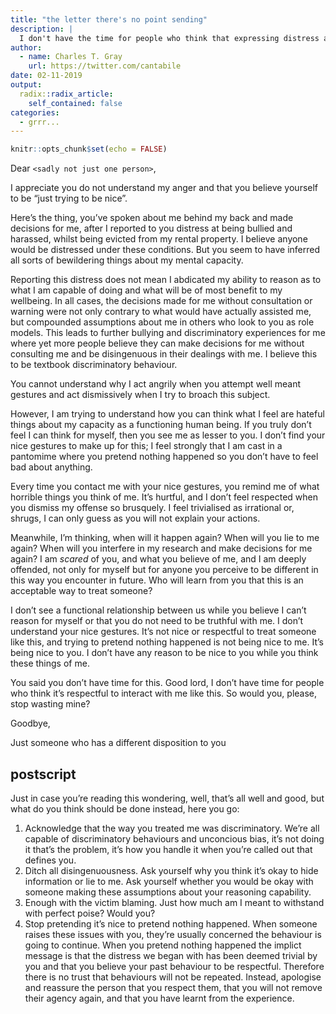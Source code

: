 ```yaml
---
title: "the letter there's no point sending"
description: |
  I don't have the time for people who think that expressing distress at bullying and tenancy eviction means I am mentally deficient and cannot make decisions for myself. 
author:
  - name: Charles T. Gray
    url: https://twitter.com/cantabile
date: 02-11-2019
output:
  radix::radix_article:
    self_contained: false
categories:
  - grrr...
---
```


```r
knitr::opts_chunk$set(echo = FALSE)
```

Dear `<sadly not just one person>`,

I appreciate you do not understand my anger and that you believe yourself to be "just trying to be nice".

Here's the thing, you've spoken about me behind my back and made decisions for me, after I reported to you distress at being bullied and harassed, whilst being evicted from my rental property. I believe anyone would be distressed under these conditions. But you seem to have inferred all sorts of bewildering things about my mental capacity.

Reporting this distress does not mean I abdicated my ability to reason as to what I am capable of doing and what will be of most benefit to my wellbeing. In all cases, the decisions made for me without consultation or warning were not only contrary to what would have actually assisted me, but compounded assumptions about me in others who look to you as role models. This leads to further bullying and discriminatory experiences for me where yet more people believe they can make decisions for me without consulting me and be disingenuous in their dealings with me. I believe this to be textbook discriminatory behaviour. 

You cannot understand why I act angrily when you attempt well meant gestures and act dismissively when I try to broach this subject. 

However, I am trying to understand how you can think what I feel are hateful things about my capacity as a functioning human being. If you truly don't feel I can think for myself, then you see me as lesser to you. I don't find your nice gestures to make up for this; I feel strongly that I am cast in a pantomime where you pretend nothing happened so you don't have to feel bad about anything.

Every time you contact me with your nice gestures, you remind me of what horrible things you think of me. It's hurtful, and I don't feel respected when you dismiss my offense so brusquely. I feel trivialised as irrational or, shrugs, I can only guess as you will not explain your actions. 

Meanwhile, I'm thinking, when will it happen again? When will you lie to me again? When will you interfere in my research and make decisions for me again? I am _scared_ of you, and what you believe of me, and I am deeply offended, not only for myself but for anyone you perceive to be different in this way you encounter in future. Who will learn from you that this is an acceptable way to treat someone?  

I don't see a functional relationship between us while you believe I can't reason for myself or that you do not need to be truthful with me. I don't understand your nice gestures. It's not nice or respectful to treat someone like this, and trying to pretend nothing happened is not being nice to me. It's being nice to you. I don't have any reason to be nice to you while you think these things of me. 

You said you don't have time for this. Good lord, I don't have time for people who think it's respectful to interact with me like this. So would you, please, stop wasting mine?

Goodbye,

Just someone who has a different disposition to you

## postscript

Just in case you're reading this wondering, well, that's all well and good, but what do you think should be done instead, here you go:

1. Acknowledge that the way you treated me was discriminatory. We're all capable of discriminatory behaviours and unconcious bias, it's not doing it that's the problem, it's how you handle it when you're called out that defines you.  
2. Ditch all disingenuousness. Ask yourself why you think it's okay to hide information or lie to me. Ask yourself whether you would be okay with someone making these assumptions about your reasoning capability. 
3. Enough with the victim blaming. Just how much am I meant to withstand with perfect poise? Would you?
4. Stop pretending it's nice to pretend nothing happened. When someone raises these issues with you, they're usually concerned the behaviour is going to continue. When you pretend nothing happened the implict message is that the distress we began with has been deemed trivial by you and that you believe your past behaviour to be respectful. Therefore there is no trust that behaviours will not be repeated. Instead, apologise and reassure the person that you respect them, that you will not remove their agency again, and that you have learnt from the experience.  
